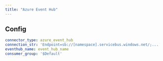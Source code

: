 ```yaml
---
title: "Azure Event Hub"
---
```


## Config

```yaml
connector_type: azure_event_hub
connection_str: 'Endpoint=sb://[namespace].servicebus.windows.net/;...'
eventhub_name: event_hub_name
consumer_group: '$Default'
```
